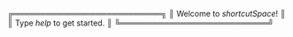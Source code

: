 ╔═══════════════════════════╗
║ Welcome to *shortcutSpace*! ║
║ Type *help* to get started. ║
╚═══════════════════════════╝
